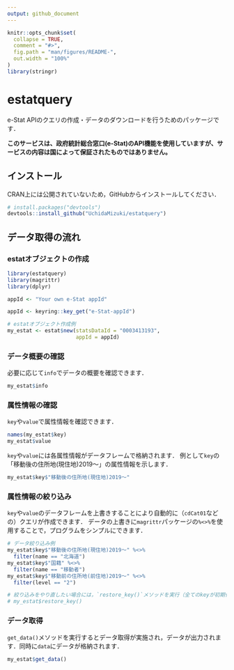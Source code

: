 ```yaml
---
output: github_document
---
```


<!-- README.md is generated from README.Rmd. Please edit that file -->

```r
knitr::opts_chunk$set(
  collapse = TRUE,
  comment = "#>",
  fig.path = "man/figures/README-",
  out.width = "100%"
)
library(stringr)
```

# estatquery

<!-- badges: start -->
<!-- badges: end -->

e-Stat APIのクエリの作成・データのダウンロードを行うためのパッケージです．

**このサービスは、政府統計総合窓口(e-Stat)のAPI機能を使用していますが、サービスの内容は国によって保証されたものではありません。**

## インストール

CRAN上には公開されていないため，GitHubからインストールしてください．

```r
# install.packages("devtools")
devtools::install_github("UchidaMizuki/estatquery")
```

## データ取得の流れ
### estatオブジェクトの作成

```r
library(estatquery)
library(magrittr)
library(dplyr)
```


```r
appId <- "Your own e-Stat appId"
```

```r
appId <- keyring::key_get("e-Stat-appId")
```


```r
# estatオブジェクト作成例
my_estat <- estat$new(statsDataId = "0003413193", 
                      appId = appId)
```

### データ概要の確認
必要に応じて`info`でデータの概要を確認できます．

```r
my_estat$info
```

### 属性情報の確認
`key`や`value`で属性情報を確認できます．

```r
names(my_estat$key)
my_estat$value
```

`key`や`value`には各属性情報がデータフレームで格納されます．
例として`key`の「移動後の住所地(現住地)2019～」の属性情報を示します．

```r
my_estat$key$"移動後の住所地(現住地)2019～"
```

### 属性情報の絞り込み

`key`や`value`のデータフレームを上書きすることにより自動的に（`cdCat01`などの）クエリが作成できます．
データの上書きに`magrittr`パッケージの`%<>%`を使用することで，プログラムをシンプルにできます．

```r
# データ絞り込み例
my_estat$key$"移動後の住所地(現住地)2019～" %<>%
  filter(name == "北海道")
my_estat$key$"国籍" %<>%
  filter(name == "移動者")
my_estat$key$"移動前の住所地(前住地)2019～" %<>%
  filter(level == "2")

# 絞り込みをやり直したい場合には，`restore_key()`メソッドを実行（全てのkeyが初期化される）．
# my_estat$restore_key()
```

### データ取得

`get_data()`メソッドを実行するとデータ取得が実施され，データが出力されます．同時に`data`にデータが格納されます．

```r
my_estat$get_data()
```

